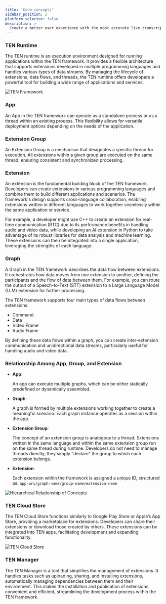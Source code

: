 ```yaml
---
title: 'Core concepts'
sidebar_position: 2
platform_selector: false
description: >
  Create a better user experience with the most accurate live transcription and subtitling.
---
```


### TEN Runtime

The TEN runtime is an execution environment designed for running applications within the TEN framework. It provides a flexible architecture that supports extensions developed in multiple programming languages and handles various types of data streams. By managing the lifecycle of extensions, data flows, and threads, the TEN runtime offers developers a powerful tool for building a wide range of applications and services.

![TEN Framework](/images/ten-framework/ten-architecture.png)

### App

An App in the TEN framework can operate as a standalone process or as a thread within an existing process. This flexibility allows for versatile deployment options depending on the needs of the application.

### Extension Group

An Extension Group is a mechanism that designates a specific thread for execution. All extensions within a given group are executed on the same thread, ensuring consistent and synchronized processing.

### Extension

An extension is the fundamental building block of the TEN framework. Developers can create extensions in various programming languages and combine them to build different applications and scenarios. The framework's design supports cross-language collaboration, enabling extensions written in different languages to work together seamlessly within the same application or service.

For example, a developer might use C++ to create an extension for real-time communication (RTC) due to its performance benefits in handling audio and video data, while developing an AI extension in Python to take advantage of its robust libraries for data analysis and machine learning. These extensions can then be integrated into a single application, leveraging the strengths of each language.

### Graph

A Graph in the TEN framework describes the data flow between extensions. It orchestrates how data moves from one extension to another, defining the participants and the flow of data between them. For example, you can route the output of a Speech-to-Text (STT) extension to a Large Language Model (LLM) extension for further processing.

The TEN framework supports four main types of data flows between extensions:

- Command
- Data
- Video Frame
- Audio Frame

By defining these data flows within a graph, you can create inter-extension communication and unidirectional data streams, particularly useful for handling audio and video data.

### Relationship Among App, Group, and Extension

- **App**:

  An app can execute multiple graphs, which can be either statically predefined or dynamically assembled.

- **Graph**:

  A graph is formed by multiple extensions working together to create a meaningful scenario. Each graph instance operates as a session within the app.

- **Extension Group**:

  The concept of an extension group is analogous to a thread. Extensions written in the same language and within the same extension group run on the same thread during runtime. Developers do not need to manage threads directly; they simply "declare" the group to which each extension belongs.

- **Extension**:

  Each extension within the framework is assigned a unique ID, structured as: `app-uri/graph-name/group-name/extension-name`

![Hierarchical Relationship of Concepts](/images/ten-framework/hierarchical_relationship_of_concepts.png) 

### TEN Cloud Store

The TEN Cloud Store functions similarly to Google Play Store or Apple’s App Store, providing a marketplace for extensions. Developers can share their extensions or download those created by others. These extensions can be integrated into TEN apps, facilitating development and expanding functionality.

![TEN Cloud Store](/images/ten-framework/ten_cloud_store.png)

### TEN Manager

The TEN Manager is a tool that simplifies the management of extensions. It handles tasks such as uploading, sharing, and installing extensions, automatically managing dependencies between them and their environment. This makes the installation and publication of extensions convenient and efficient, streamlining the development process within the TEN framework.